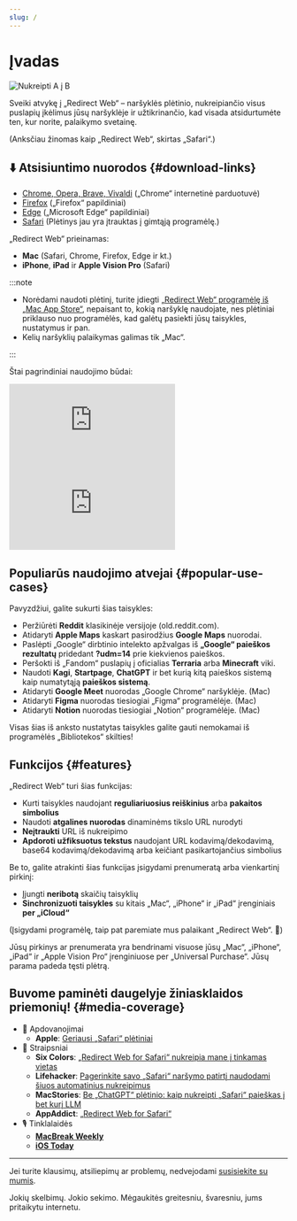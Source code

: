 ```yaml
---
slug: /
---
```



# Įvadas

<div style={{display: "flex", flexDirection: "column", alignItems: "flex-start", marginBottom: "25px"}}>
  <img src="./img/redirect-a-to-b.png" style={{display: "block", minWidth: "360px", maxWidth: "500px", width: "100%", height: "auto", marginBottom: "25px"}} alt="Nukreipti A į B" />
  <ExtensionStoreLinks />
</div>

Sveiki atvykę į „Redirect Web“ – naršyklės plėtinio, nukreipiančio visus puslapių įkėlimus jūsų naršyklėje ir užtikrinančio, kad visada atsidurtumėte ten, kur norite, palaikymo svetainę.

(Anksčiau žinomas kaip „Redirect Web“, skirtas „Safari“.)

## ⬇️ Atsisiuntimo nuorodos {#download-links}

- [Chrome, Opera, Brave, Vivaldi](https://chromewebstore.google.com/detail/ffglckbhfbfmdkefdmjbhpnffkcmlhdh) („Chrome“ internetinė parduotuvė)
- [Firefox](https://addons.mozilla.org/firefox/addon/redirect-web/) („Firefox“ papildiniai)
- [Edge](https://microsoftedge.microsoft.com/addons/detail/hmfkakfdccgdpgemaicfgngnmflefpga) („Microsoft Edge“ papildiniai)
- [Safari](https://apps.apple.com/app/id1571283503) (Plėtinys jau yra įtrauktas į gimtąją programėlę.)

„Redirect Web“ prieinamas:

- **Mac** (Safari, Chrome, Firefox, Edge ir kt.)
- **iPhone**, **iPad** ir **Apple Vision Pro** (Safari)

:::note

- Norėdami naudoti plėtinį, turite įdiegti [„Redirect Web“ programėlę iš „Mac App Store“](https://apps.apple.com/app/id1571283503), nepaisant to, kokią naršyklę naudojate, nes plėtiniai priklauso nuo programėlės, kad galėtų pasiekti jūsų taisykles, nustatymus ir pan.
- Kelių naršyklių palaikymas galimas tik „Mac“.

:::

Štai pagrindiniai naudojimo būdai:

<iframe style={{width:"100%", aspectRatio:"9/16", height:"auto", maxHeight:"60vh", maxWidth:"35vh"}} src="https://www.youtube.com/embed/NaQ5X-v-qJU" title="„iOS“ demonstracinis vaizdo įrašas (YouTube)" frameborder="0" allow="accelerometer; autoplay; clipboard-write; encrypted-media; gyroscope; picture-in-picture; web-share" allowfullscreen></iframe>

<iframe style={{width:"100%", aspectRatio:"17/9", height:"auto", maxHeight:"100vh"}} src="https://www.youtube.com/embed/5eU89Gu73SQ" title="„macOS“ demonstracinis vaizdo įrašas (YouTube)" frameborder="0" allow="accelerometer; autoplay; clipboard-write; encrypted-media; gyroscope; picture-in-picture; web-share" allowfullscreen></iframe>

## Populiarūs naudojimo atvejai {#popular-use-cases}

Pavyzdžiui, galite sukurti šias taisykles:

- Peržiūrėti **Reddit** klasikinėje versijoje (old.reddit.com).
- Atidaryti **Apple Maps** kaskart pasirodžius **Google Maps** nuorodai.
- Paslėpti „Google“ dirbtinio intelekto apžvalgas iš **„Google“ paieškos rezultatų** pridedant **?udm=14** prie kiekvienos paieškos.
- Peršokti iš „Fandom“ puslapių į oficialias **Terraria** arba **Minecraft** viki.
- Naudoti **Kagi**, **Startpage**, **ChatGPT** ir bet kurią kitą paieškos sistemą kaip numatytąją **paieškos sistemą**.
- Atidaryti **Google Meet** nuorodas „Google Chrome“ naršyklėje. (Mac)
- Atidaryti **Figma** nuorodas tiesiogiai „Figma“ programėlėje. (Mac)
- Atidaryti **Notion** nuorodas tiesiogiai „Notion“ programėlėje. (Mac)

Visas šias iš anksto nustatytas taisykles galite gauti nemokamai iš programėlės „Bibliotekos“ skilties!

## Funkcijos {#features}

„Redirect Web“ turi šias funkcijas:

- Kurti taisykles naudojant **reguliariuosius reiškinius** arba **pakaitos simbolius**
- Naudoti **atgalines nuorodas** dinaminėms tikslo URL nurodyti
- **Neįtraukti** URL iš nukreipimo
- **Apdoroti užfiksuotus tekstus** naudojant URL kodavimą/dekodavimą, base64 kodavimą/dekodavimą arba keičiant pasikartojančius simbolius

Be to, galite atrakinti šias funkcijas įsigydami prenumeratą arba vienkartinį pirkinį:

- Įjungti **neribotą** skaičių taisyklių
- **Sinchronizuoti taisykles** su kitais „Mac“, „iPhone“ ir „iPad“ įrenginiais **per „iCloud“**

(Įsigydami programėlę, taip pat paremiate mus palaikant „Redirect Web“. 🙏)

Jūsų pirkinys ar prenumerata yra bendrinami visuose jūsų „Mac“, „iPhone“, „iPad“ ir „Apple Vision Pro“ įrenginiuose per „Universal Purchase“. Jūsų parama padeda tęsti plėtrą.

## Buvome paminėti daugelyje žiniasklaidos priemonių! {#media-coverage}

* 🏅 Apdovanojimai
    * **Apple**: [Geriausi „Safari“ plėtiniai](https://apps.apple.com/us/story/id1377753262)
* 📰 Straipsniai
    * **Six Colors**: [„Redirect Web for Safari“ nukreipia mane į tinkamas vietas](https://sixcolors.com/post/2022/11/redirect-web-for-safari-takes-me-to-the-right-places/)
    * **Lifehacker**: [Pagerinkite savo „Safari“ naršymo patirtį naudodami šiuos automatinius nukreipimus](https://lifehacker.com/improve-your-safari-browsing-experience-with-these-auto-1849812013)
    * **MacStories**: [Be „ChatGPT“ plėtinio: kaip nukreipti „Safari“ paieškas į bet kurį LLM](https://www.macstories.net/tutorials/beyond-chatgpts-extension-how-to-redirect-safari-searches-to-any-llm/)
    * **AppAddict**: [„Redirect Web for Safari“](https://appaddict.app/post/redirect-web-for-safari)
* 🎙️ Tinklalaidės
    * [**MacBreak Weekly**](https://youtu.be/I251K3L2s88?t=7427)
    * [**iOS Today**](https://youtu.be/cWkwH84b6M4?t=636)

---

Jei turite klausimų, atsiliepimų ar problemų, nedvejodami [susisiekite su mumis](contact-us).

Jokių skelbimų. Jokio sekimo. Mėgaukitės greitesniu, švaresniu, jums pritaikytu internetu.
